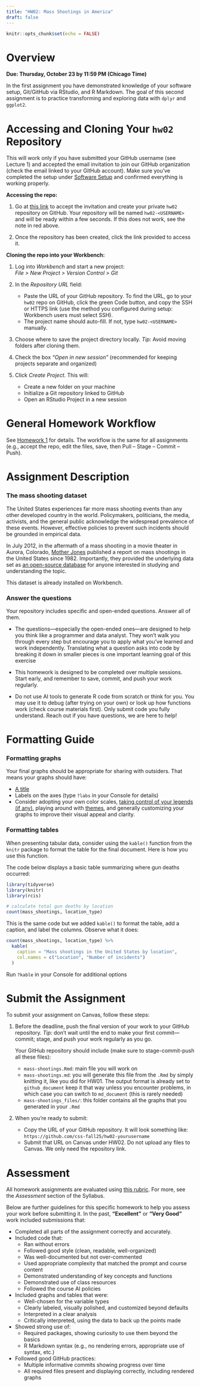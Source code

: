 ```yaml
---
title: "HW02: Mass Shootings in America"
draft: false
---
```


```r
knitr::opts_chunk$set(echo = FALSE)
```

# Overview

**Due: Thursday, October 23 by 11:59 PM (Chicago Time)**

In the first assignment you have demonstrated knowledge of your software setup, Git/GitHub via RStudio, and R Markdown. The goal of this second assignment is to practice transforming and exploring data with `dplyr` and `ggplot2`.


# Accessing and Cloning Your `hw02` Repository

::: {.callout-important}
This will work only if you have submitted your GitHub username (see Lecture 1) and accepted the email invitation to join our GitHub organization (check the email linked to your GitHub account). Make sure you’ve completed the setup under [Software Setup](../setup/index.qmd) and confirmed everything is working properly.
:::

**Accessing the repo:** 

1. Go at [this link](https://classroom.github.com/a/pky4Murt) to accept the invitation and create your private `hw02` repository on GitHub. Your repository will be named `hw02-<USERNAME>` and will be ready within a few seconds. If this does not work, see the note in red above.

2. Once the repository has been created, click the link provided to access it.


**Cloning the repo into your Workbench:**

1. Log into *Workbench* and start a new project:  
   *File > New Project > Version Control > Git*

2. In the *Repository URL* field:
   - Paste the URL of your GitHub repository. To find the URL, go to your `hw02` repo on GitHub, click the green Code button, and copy the SSH or HTTPS link (use the method you configured during setup: Workbench users must select SSH).
   - The project name should auto-fill. If not, type `hw02-<USERNAME>` manually.

3. Choose where to save the project directory locally. *Tip:* Avoid moving folders after cloning them.  

4. Check the box *"Open in new session"* (recommended for keeping projects separate and organized)

5. Click *Create Project*. This will:
   - Create a new folder on your machine  
   - Initialize a Git repository linked to GitHub  
   - Open an RStudio Project in a new session


# General Homework Workflow

See [Homework 1](hw01.qmd) for details. The workflow is the same for all assignments (e.g., accept the repo, edit the files, save, then Pull – Stage – Commit – Push).


# Assignment Description

### The mass shooting dataset

The United States experiences far more mass shooting events than any other developed country in the world. Policymakers, politicians, the media, activists, and the general public acknowledge the widespread prevalence of these events. However, effective policies to prevent such incidents should be grounded in empirical data.

In July 2012, in the aftermath of a mass shooting in a movie theater in Aurora, Colorado,
[Mother Jones](https://www.motherjones.com/politics/2012/07/mass-shootings-map/) published a report on mass shootings in the United States since 1982. Importantly, they provided the underlying data set as [an open-source database](https://www.motherjones.com/politics/2012/12/mass-shootings-mother-jones-full-data/) for anyone interested in studying and understanding the topic.

This dataset is already installed on Workbench.

<!--
This dataset in included in the [`rcis`](https://github.com/css-materials/rcis) library on GitHub. 

* If you are working on Workbench, you should have everything already installed. Simply load the library by typing in your console `library(rcis)`, then load the dataset by typing `data("mass_shootings")`. Type `?mass_shootings` for detailed information on the variables and other coding information. I'd suggest to work with R version 4.2 on Workbench

* If you are using R on your local computer, you first need to install the `rcis` by typing in your console `remotes::install_github("css-materials/rcis")`. If you don't already have the `remotes` library installed, you will get an error. Go back and install it first using `install.packages()`, then install `rcis`. Finally, the mass shootings dataset can be loaded using `data("mass_shootings")`. Use the help function in R `?mass_shootings` for detailed information on the variables and other coding information.
-->

### Answer the questions

Your repository includes specific and open-ended questions. Answer all of them.

::: {.callout-note}

- The questions—especially the open-ended ones—are designed to help you think like a programmer and data analyst. They won’t walk you through every step but encourage you to apply what you’ve learned and work independently. Translating what a question asks into code by breaking it down in smaller pieces is one important learning goal of this exercise

- This homework is designed to be completed over multiple sessions. Start early, and remember to save, commit, and push your work regularly.

- Do not use AI tools to generate R code from scratch or think for you. You may use it to debug (after trying on your own) or look up how functions work (check course materials first). Only submit code you fully understand. Reach out if you have questions, we are here to help!
:::


# Formatting Guide

### Formatting graphs

Your final graphs should be appropriate for sharing with outsiders. That means your graphs should have:

* [A title](http://r4ds.had.co.nz/graphics-for-communication.html#label)
* Labels on the axes (type `?labs` in your Console for details)
* Consider adopting your own color scales, [taking control of your legends (if any)](http://www.cookbook-r.com/Graphs/Legends_(ggplot2)/), playing around with [themes](https://ggplot2.tidyverse.org/reference/index.html#section-themes), and generally customizing your graphs to improve their visual appeal and clarity.


### Formatting tables

When presenting tabular data, consider using the `kable()` function from the `knitr` package to format the table for the final document. Here is how you use this function.

The code below displays a basic table summarizing where gun deaths occurred:
```r
library(tidyverse)
library(knitr)
library(rcis)
```

```r
# calculate total gun deaths by location
count(mass_shootings, location_type)
```

This is the same code but we added `kable()` to format the table, add a caption, and label the columns. Observe what it does:
```r
count(mass_shootings, location_type) %>%
  kable(
    caption = "Mass shootings in the United States by location",
    col.names = c("Location", "Number of incidents")
  )
```

Run `?kable` in your Console for additional options

<!-- We expect you to use this function for formatting tabular data in this and future assigments. -->


# Submit the Assignment

To submit your assignment on Canvas, follow these steps:

1. Before the deadline, push the final version of your work to your GitHub repository. *Tip:* don’t wait until the end to make your first commit—commit; stage, and push your work regularly as you go.

   Your GitHub repository should include (make sure to stage-commit-push all these files):
   - `mass-shootings.Rmd`: main file you will work on
   - `mass-shootings.md`: you will generate this file from the `.Rmd` by simply knitting it, like you did for HW01. The output format is already set to `github_document` keep it that way unless you encounter problems, in which case you can switch to `md_document` (this is rarely needed)
   - `mass-shootings_files/`: this folder contains all the graphs that you generated in your `.Rmd`

2. When you're ready to submit:
   - Copy the URL of your GitHub repository. It will look something like: `https://github.com/css-fall25/hw02-yourusername`
   - Submit that URL on Canvas under HW02. Do not upload any files to Canvas. We only need the repository link.


# Assessment

All homework assignments are evaluated using [this rubric](https://docs.google.com/spreadsheets/d/1RAgv09Wn62X7-xsSb5bGBmEqAMFKh_om/edit?usp=sharing&ouid=112534119211880791899&rtpof=true&sd=true). For more, see the *Assessment* section of the Syllabus. 

Below are further guidelines for this specific homework to help you assess your work before submitting it. In the past, **"Excellent"** or **"Very Good"** work included submissions that:

- Completed all parts of the assignment correctly and accurately.
- Included code that:
  - Ran without errors
  - Followed good style (clean, readable, well-organized)
  - Was well-documented but not over-commented
  - Used appropriate complexity that matched the prompt and course content
  - Demonstrated understanding of key concepts and functions
  - Demonstrated use of class resources 
  - Followed the course AI policies
- Included graphs and tables that were:
  - Well-chosen for the variable types
  - Clearly labeled, visually polished, and customized beyond defaults
  - Interpreted in a clear analysis
  - Critically interpreted, using the data to back up the points made
- Showed strong use of:
  - Required packages, showing curiosity to use them beyond the basics
  - R Markdown syntax (e.g., no rendering errors, appropriate use of syntax, etc.)
- Followed good GitHub practices:
  - Multiple informative commits showing progress over time
  - All required files present and displaying correctly, including rendered graphs

<!--

- "Excellent" under the "Achievement" element of the rubric might include correctly completing at least some of the optional parts of the questions.

*Needs improvement:* Doesn't complete all components. Code is too minimal, poorly written, and/or not documented. Plots are not correct and/or too minimal (e.g., same type of plot for each graph, or doesn't use plots appropriate for the variables being analyzed, or missing labels/titles, or leave default without experimenting). Does not follow or follows incorrectly the provided formatting guide. Shows partial or incomplete understanding of the packages needed for the assignment. Interpretation is lacking or incomplete. No record of commits other than the final push to GitHub (we expect students to commit often).

*Good:* Solid effort. Hits all the elements. Minor omissions but no clear mistakes. Easy to follow (both the code and the output). Shows sufficient understanding of the packages needed for the assignment.

*Excellent:* Finished all components of the assignment correctly. Code is well-documented (both self-documented and with additional comments as necessary). Graphs and tables are properly labeled, well-executed, and carefully chosen. Analysis is clear and easy to follow (e.g., graphs are labeled clearly and/or additional text to describe how you interpret the output). Shows solid understanding of the packages needed for the assignment. Repo shows history of multiple commits to back up and show a progression in the work.
-->

<!--
# Acknowledgments

The initial version of this homework was developed by Benjamin Soltoff  (“Computing for the Social Sciences” licensed under the CC BY-NC 4.0 Creative Commons License). Further implementations have been developed by Sabrina Nardin.

{r child = here::here("R", "_ack_ben.Rmd")}

[^clean]: For the purposes of this assignment, some data cleaning of the underlying raw data have been performed. You can view the data cleaning code [here](https://github.com/cis-ds/rcis/blob/master/data-raw/mass-shootings.R).
-->